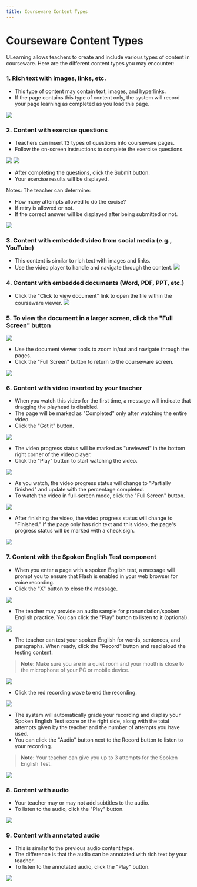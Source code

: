 ```yaml
--- 
title: Courseware Content Types
--- 
```



# Courseware Content Types

ULearning allows teachers to create and include various types of content in courseware. Here are the different content types you may encounter:

### 1. Rich text with images, links, etc.

   - This type of content may contain text, images, and hyperlinks.
   - If the page contains this type of content only, the system will record your page learning as completed as you load this page.

![](/img/ulearning/student/courseware09.png)


### 2. Content with exercise questions

- Teachers can insert 13 types of questions into courseware pages.
- Follow the on-screen instructions to complete the exercise questions.

![](/img/ulearning/student/courseware10.png)
![](/img/ulearning/student/courseware11.png)

- After completing the questions, click the Submit button.
- Your exercise results will be displayed.

Notes: The teacher can determine:
- How many attempts allowed to do the excise?
- If retry is allowed or not.
- If the correct answer will be displayed after being submitted or not.

![](/img/ulearning/student/courseware12.png)

### 3. Content with embedded video from social media (e.g., YouTube)
   - This content is similar to rich text with images and links.
   - Use the video player to handle and navigate through the content.
![](/img/ulearning/student/courseware13.png)


### 4. Content with embedded documents (Word, PDF, PPT, etc.)
   - Click the "Click to view document" link to open the file within the courseware viewer.
![](/img/ulearning/student/courseware14.png)


### 5. To view the document in a larger screen, click the "Full Screen" button

![](/img/ulearning/student/courseware15.png)

   - Use the document viewer tools to zoom in/out and navigate through the pages.
   - Click the "Full Screen" button to return to the courseware screen.

![](/img/ulearning/student/courseware16.png)

### 6. Content with video inserted by your teacher

   - When you watch this video for the first time, a message will indicate that dragging the playhead is disabled.
   - The page will be marked as "Completed" only after watching the entire video.
   - Click the "Got it" button.

![](/img/ulearning/student/courseware17.png)

   - The video progress status will be marked as "unviewed" in the bottom right corner of the video player.
   - Click the "Play" button to start watching the video.

![](/img/ulearning/student/courseware18.png)

   - As you watch, the video progress status will change to "Partially finished" and update with the percentage completed.
   - To watch the video in full-screen mode, click the "Full Screen" button.

![](/img/ulearning/student/courseware19.png)
   - After finishing the video, the video progress status will change to "Finished." If the page only has rich text and this video, the page's progress status will be marked with a check sign.

![](/img/ulearning/student/courseware20.png)

### 7. Content with the Spoken English Test component
   - When you enter a page with a spoken English test, a message will prompt you to ensure that Flash is enabled in your web browser for voice recording.
   - Click the "X" button to close the message.

![](/img/ulearning/student/courseware21.png)

   - The teacher may provide an audio sample for pronunciation/spoken English practice. You can click the "Play" button to listen to it (optional).

![](/img/ulearning/student/courseware22.png)

   - The teacher can test your spoken English for words, sentences, and paragraphs. When ready, click the "Record" button and read aloud the testing content.
   > **Note:** Make sure you are in a quiet room and your mouth is close to the microphone of your PC or mobile device.

![](/img/ulearning/student/courseware23.png)

   - Click the red recording wave to end the recording.

![](/img/ulearning/student/courseware24.png)

   - The system will automatically grade your recording and display your Spoken English Test score on the right side, along with the total attempts given by the teacher and the number of attempts you have used.
   - You can click the "Audio" button next to the Record button to listen to your recording.

> **Note:** Your teacher can give you up to 3 attempts for the Spoken English Test.

![](/img/ulearning/student/courseware25.png)

### 8. Content with audio
   - Your teacher may or may not add subtitles to the audio.
   - To listen to the audio, click the "Play" button.

![](/img/ulearning/student/courseware26.png)

### 9. Content with annotated audio
   - This is similar to the previous audio content type.
   - The difference is that the audio can be annotated with rich text by your teacher.
   - To listen to the annotated audio, click the "Play" button.

![](/img/ulearning/student/courseware27.png)